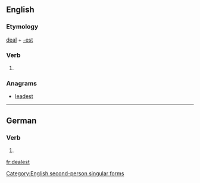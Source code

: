 ==English==

===Etymology===
[[deal]] + [[-est]]

===Verb===
{{en-verb form}}

# {{archaic}} {{form of|Second-person singular simple present form|deal}}

===Anagrams===
* [[leadest#English|leadest]]

[[Category:English second-person singular forms]]

----

==German==

===Verb===
{{infl|de}}

# {{de-verb form of|dealen|2|s|k1}}

[[fr:dealest]]